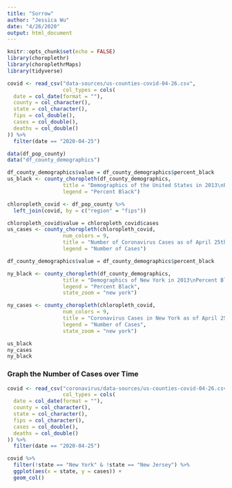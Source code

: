 ```yaml
---
title: "Sorrow"
author: "Jessica Wu"
date: "4/26/2020"
output: html_document
---
```


```r
knitr::opts_chunk$set(echo = FALSE)
library(choroplethr)
library(choroplethrMaps)
library(tidyverse)
```


```r
covid <- read_csv("data-sources/us-counties-covid-04-26.csv",
                  col_types = cols(
  date = col_date(format = ""),
  county = col_character(),
  state = col_character(),
  fips = col_double(),
  cases = col_double(),
  deaths = col_double()
)) %>%
  filter(date == "2020-04-25")
```

```r
data(df_pop_county) 
data("df_county_demographics")

df_county_demographics$value = df_county_demographics$percent_black 
us_black <- county_choropleth(df_county_demographics,
                  title = "Demographics of the United States in 2013\nPercent Black", 
                  legend = "Percent Black")
```

```r
chloropleth_covid <- df_pop_county %>%
  left_join(covid, by = c("region" = "fips"))

chloropleth_covid$value = chloropleth_covid$cases
us_cases <- county_choropleth(chloropleth_covid,
                  num_colors = 9,
                  title = "Number of Coronavirus Cases as of April 25th, 2020", 
                  legend = "Number of Cases")
```

```r

df_county_demographics$value = df_county_demographics$percent_black 

ny_black <- county_choropleth(df_county_demographics,
                  title = "Demographics of New York in 2013\nPercent Black", 
                  legend = "Percent Black",
                  state_zoom = "new york")
```
```r


ny_cases <- county_choropleth(chloropleth_covid,
                  num_colors = 9,
                  title = "Coronavirus Cases in New York as of April 25th, 2020", 
                  legend = "Number of Cases",
                  state_zoom = "new york")
```

```r
us_black
ny_cases
ny_black
```

### Graph the Number of Cases over Time
```r

covid <- read_csv("coronavirus/data-sources/us-counties-covid-04-26.csv",
                  col_types = cols(
  date = col_date(format = ""),
  county = col_character(),
  state = col_character(),
  fips = col_character(),
  cases = col_double(),
  deaths = col_double()
)) %>%
  filter(date == "2020-04-25") 

covid %>%
  filter(!state == "New York" & !state == "New Jersey") %>%
  ggplot(aes(x = state, y = cases)) +
  geom_col()
```

